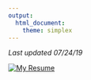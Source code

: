 ```yaml
---
output: 
  html_document:
    theme: simplex
---
```


*Last updated 07/24/19*

[![My Resume](resume.jpg)](https://docs.google.com/document/d/15D19ecT8WBE3bT1_nvt-y2m7wbLOji0H87zRhvfzXrk/edit?usp=sharing)
